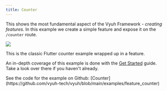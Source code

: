 ```yaml
---
title: Counter
---
```



This shows the most fundamental aspect of the Vyuh Framework - _creating
features_. In this example we create a simple feature and expose it on the
`/counter` route.

![](images/example-counter.png)

This is the classic Flutter counter example wrapped up in a feature.

An in-depth coverage of this example is done with the
[Get Started](/intro/get-started) guide. Take a look over there if you haven't
already.

<Aside type={'tip'} title={'Read the Code'}>
  See the code for the example on Github:
  [Counter](https://github.com/vyuh-tech/vyuh/blob/main/examples/feature_counter)
</Aside>
